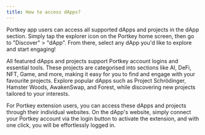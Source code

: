 ```yaml
---
title: How to access dApps?
---
```


Portkey app users can access all supported dApps and projects in the dApp section. Simply tap the explorer icon on the Portkey home screen, then go to "Discover" > "dApp". From there, select any dApp you'd like to explore and start engaging!

All featured dApps and projects support Portkey account logins and essential tools. These projects are categorised into sections like AI, DeFi, NFT, Game, and more, making it easy for you to find and engage with your favourite projects. Explore popular dApps such as Project Schrödinger, Hamster Woods, AwakenSwap, and Forest, while discovering new projects tailored to your interests.

For Portkey extension users, you can access these dApps and projects through their individual websites. On the dApp's website, simply connect your Portkey account via the login button to activate the extension, and with one click, you will be effortlessly logged in.
